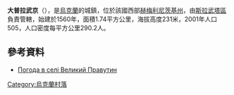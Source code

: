 {{coord|50|28|40|N|27|15|49|E|scale:100000|display=title}}

'''大普拉武京'''（{{lang-uk|Великий Правутин}}），是[[烏克蘭|烏克蘭]]的城鎮，位於該國西部[[赫梅利尼茨基州|赫梅利尼茨基州]]，由[[斯拉武塔區|斯拉武塔區]]負責管轄，始建於1560年，面積1.74平方公里，海拔高度231米，2001年人口505，人口密度每平方公里290.2人。

==參考資料==
* [http://weather.in.ua/ua/hmel'nickaja/2917 Погода в селі Великий Правутин]{{Wayback|url=http://weather.in.ua/ua/hmel'nickaja/2917 |date=20160305110259 }}

{{Ukraine-geo-stub}}
[[Category:烏克蘭村落|Category:烏克蘭村落]]